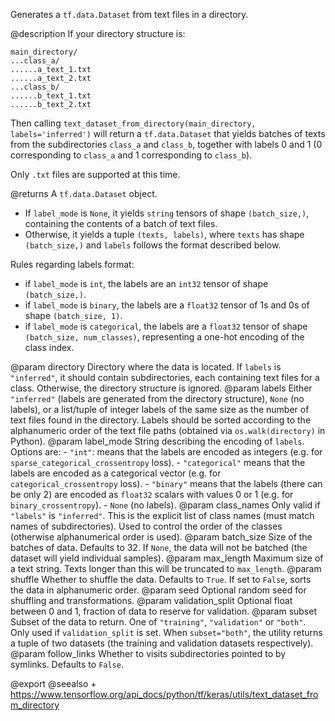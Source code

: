 Generates a `tf.data.Dataset` from text files in a directory.

@description
If your directory structure is:

```
main_directory/
...class_a/
......a_text_1.txt
......a_text_2.txt
...class_b/
......b_text_1.txt
......b_text_2.txt
```

Then calling `text_dataset_from_directory(main_directory,
labels='inferred')` will return a `tf.data.Dataset` that yields batches of
texts from the subdirectories `class_a` and `class_b`, together with labels
0 and 1 (0 corresponding to `class_a` and 1 corresponding to `class_b`).

Only `.txt` files are supported at this time.

@returns
A `tf.data.Dataset` object.

- If `label_mode` is `None`, it yields `string` tensors of shape
    `(batch_size,)`, containing the contents of a batch of text files.
- Otherwise, it yields a tuple `(texts, labels)`, where `texts`
    has shape `(batch_size,)` and `labels` follows the format described
    below.

Rules regarding labels format:

- if `label_mode` is `int`, the labels are an `int32` tensor of shape
    `(batch_size,)`.
- if `label_mode` is `binary`, the labels are a `float32` tensor of
    1s and 0s of shape `(batch_size, 1)`.
- if `label_mode` is `categorical`, the labels are a `float32` tensor
    of shape `(batch_size, num_classes)`, representing a one-hot
    encoding of the class index.

@param directory Directory where the data is located.
    If `labels` is `"inferred"`, it should contain
    subdirectories, each containing text files for a class.
    Otherwise, the directory structure is ignored.
@param labels Either `"inferred"`
    (labels are generated from the directory structure),
    `None` (no labels),
    or a list/tuple of integer labels of the same size as the number of
    text files found in the directory. Labels should be sorted according
    to the alphanumeric order of the text file paths
    (obtained via `os.walk(directory)` in Python).
@param label_mode String describing the encoding of `labels`. Options are:
    - `"int"`: means that the labels are encoded as integers
        (e.g. for `sparse_categorical_crossentropy` loss).
    - `"categorical"` means that the labels are
        encoded as a categorical vector
        (e.g. for `categorical_crossentropy` loss).
    - `"binary"` means that the labels (there can be only 2)
        are encoded as `float32` scalars with values 0 or 1
        (e.g. for `binary_crossentropy`).
    - `None` (no labels).
@param class_names Only valid if `"labels"` is `"inferred"`.
    This is the explicit list of class names
    (must match names of subdirectories). Used to control the order
    of the classes (otherwise alphanumerical order is used).
@param batch_size Size of the batches of data. Defaults to 32.
    If `None`, the data will not be batched
    (the dataset will yield individual samples).
@param max_length Maximum size of a text string. Texts longer than this will
    be truncated to `max_length`.
@param shuffle Whether to shuffle the data. Defaults to `True`.
    If set to `False`, sorts the data in alphanumeric order.
@param seed Optional random seed for shuffling and transformations.
@param validation_split Optional float between 0 and 1,
    fraction of data to reserve for validation.
@param subset Subset of the data to return.
    One of `"training"`, `"validation"` or `"both"`.
    Only used if `validation_split` is set.
    When `subset="both"`, the utility returns a tuple of two datasets
    (the training and validation datasets respectively).
@param follow_links Whether to visits subdirectories pointed to by symlinks.
    Defaults to `False`.

@export
@seealso
+ <https://www.tensorflow.org/api_docs/python/tf/keras/utils/text_dataset_from_directory>
